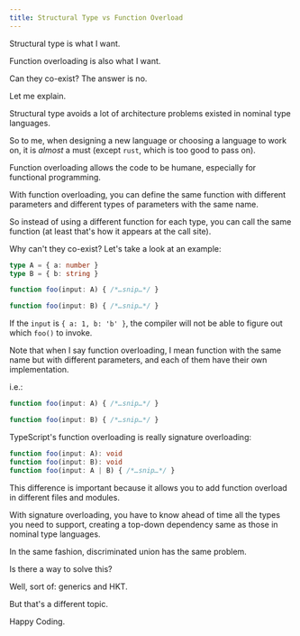 ```yaml
---
title: Structural Type vs Function Overload
---
```


Structural type is what I want.

Function overloading is also what I want.

Can they co-exist? The answer is no.

Let me explain.

Structural type avoids a lot of architecture problems existed in nominal type languages.

So to me, when designing a new language or choosing a language to work on,
it is *almost* a must (except `rust`, which is too good to pass on).

Function overloading allows the code to be humane,
especially for functional programming.

With function overloading,
you can define the same function with different parameters and different types of parameters with the same name.

So instead of using a different function for each type,
you can call the same function (at least that's how it appears at the call site).

Why can't they co-exist?
Let's take a look at an example:

```typescript
type A = { a: number }
type B = { b: string }

function foo(input: A) { /*…snip…*/ }

function foo(input: B) { /*…snip…*/ }
```

If the `input` is `{ a: 1, b: 'b' }`,
the compiler will not be able to figure out which `foo()` to invoke.

Note that when I say function overloading,
I mean function with the same name but with different parameters,
and each of them have their own implementation.

i.e.:

```ts
function foo(input: A) { /*…snip…*/ }

function foo(input: B) { /*…snip…*/ }
```

TypeScript's function overloading is really signature overloading:

```ts
function foo(input: A): void
function foo(input: B): void
function foo(input: A | B) { /*…snip…*/ }
```

This difference is important because it allows you to add function overload in different files and modules.

With signature overloading,
you have to know ahead of time all the types you need to support,
creating a top-down dependency same as those in nominal type languages.

In the same fashion, discriminated union has the same problem.

Is there a way to solve this?

Well, sort of: generics and HKT.

But that's a different topic.

Happy Coding.
